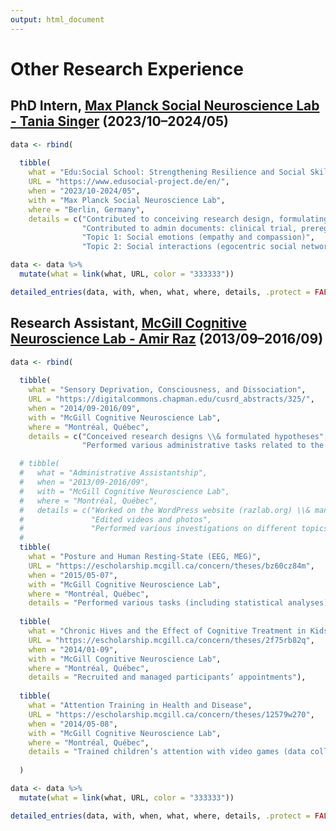```yaml
---
output: html_document
---
```


\setlength{\parindent}{0in}
\setlength{\leftskip}{0in}
\normalsize

# Other Research Experience

## PhD Intern, [Max Planck Social Neuroscience Lab - Tania Singer](https://www.social.mpg.de/2766/en) (2023/10–2024/05)

```r
data <- rbind(
  
  tibble(
    what = "Edu:Social School: Strengthening Resilience and Social Skills Among Teachers",
    URL = "https://www.edusocial-project.de/en/",
    when = "2023/10-2024/05",
    with = "Max Planck Social Neuroscience Lab",
    where = "Berlin, Germany",
    details = c("Contributed to conceiving research design, formulating hypotheses, designing new tasks, \\& reviewing litterature",
                "Contributed to admin documents: clinical trial, preregistration, ethics, senate application, etc.",
                "Topic 1: Social emotions (empathy and compassion)",
                "Topic 2: Social interactions (egocentric social network analysis)")))

data <- data %>% 
  mutate(what = link(what, URL, color = "333333"))

detailed_entries(data, with, when, what, where, details, .protect = FALSE)

```

## Research Assistant, [McGill Cognitive Neuroscience Lab - Amir Raz](https://raz-lab.org/) (2013/09–2016/09)

```r
data <- rbind(
  
  tibble(
    what = "Sensory Deprivation, Consciousness, and Dissociation",
    URL = "https://digitalcommons.chapman.edu/cusrd_abstracts/325/",
    when = "2014/09-2016/09",
    with = "McGill Cognitive Neuroscience Lab",
    where = "Montréal, Québec",
    details = c("Conceived research designs \\& formulated hypotheses",
                "Performed various administrative tasks related to the sensory deprivation unit (shopping, maintenance, risks, authorizations, etc.)")),

  # tibble(
  #   what = "Administrative Assistantship",
  #   when = "2013/09-2016/09",
  #   with = "McGill Cognitive Neuroscience Lab",
  #   where = "Montréal, Québec",
  #   details = c("Worked on the WordPress website (razlab.org) \\& managed servers",
  #               "Edited videos and photos",
  #               "Performed various investigations on different topics for PI")),
  # 
  tibble(
    what = "Posture and Human Resting-State (EEG, MEG)",
    URL = "https://escholarship.mcgill.ca/concern/theses/bz60cz84m",
    when = "2015/05-07",
    with = "McGill Cognitive Neuroscience Lab",
    where = "Montréal, Québec",
    details = "Performed various tasks (including statistical analyses) on Brainstorm, Matlab, and Photoshop"),
  
  tibble(
    what = "Chronic Hives and the Effect of Cognitive Treatment in Kids and Adults",
    URL = "https://escholarship.mcgill.ca/concern/theses/2f75rb82q",
    when = "2014/01-09",
    with = "McGill Cognitive Neuroscience Lab",
    where = "Montréal, Québec",
    details = "Recruited and managed participants’ appointments"),
  
  tibble(
    what = "Attention Training in Health and Disease",
    URL = "https://escholarship.mcgill.ca/concern/theses/12579w270",
    when = "2014/05-08",
    with = "McGill Cognitive Neuroscience Lab",
    where = "Montréal, Québec",
    details = "Trained children’s attention with video games (data collection)")
  
  )

data <- data %>% 
  mutate(what = link(what, URL, color = "333333"))

detailed_entries(data, with, when, what, where, details, .protect = FALSE)

```
